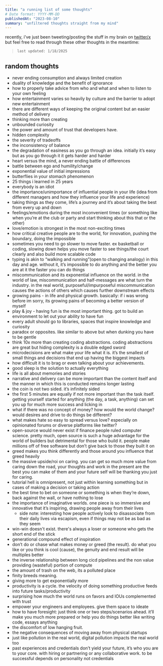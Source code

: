 ```yaml
---
title: "a running list of some thoughts"
# Date format: YYYY-MM-DD
publishedAt: "2023-08-10"
summary: "unfiltered thoughts straight from my mind"
---
```


recently, i've just been tweeting/posting the stuff in my brain on [twitter/x](https://x.com/adiaddxyz) but feel free to read through these other thoughts in the meantime:

> `last updated: 1/18/2025`

## random thoughts

- never ending consumption and always limited creation
- duality of knowledge and the benefit of ignorance
- how to properly take advice from who and what and when to listen to your own feeling
- how entertainment varies so heavily by culture and the barrier to adopt new entertainment
- there are different ways of keeping the original content but an easier method of delivery
- thinking more than creating
- unbounded curiosity
- the power and amount of trust that developers have.
- hidden complexity
- the severity of tradeoffs
- the inconsistency of balance
- the degradation of easiness as you go through an idea. initially it’s easy but as you go through it it gets harder and harder
- heart versus the mind, a never ending battle of differences
- battle between ego and humility/change
- exponential value of initial impressions
- butterflies in your stomach phenomenon
- 25 things i learned in 25 years
- everybody is an idiot
- the importance/unimportance of influential people in your life (idea from different managers and how they influence your life and experience)
- taking things as they come, life’s a journey and it’s about taking the best from every up and down
- feelings/emotions during the most inconvenient times (or something like when you’re at the club or party and start thinking about this that or the other)
- love/emotion is strongest in the most non-exciting times
- how critical creative people are to the world, for innovation, pushing the boundary, doing the impossible
- sometimes you need to go slower to move faster. ex basketball or coding, slowing down helps you move faster to see things/the court clearly and also build more scalable code
- typing is akin to “walking and running”(open to changing analogy) in this day and age. without it, it’s impossible to do anything and the better you are at it the faster you can do things
- miscommunication and its exponential influence on the world. in the world of law, miscommunication and half-messages are what turn the industry. in the real world, purposeful/impurposeful miscommunication causes the actions of others which causes further downstream effects
- growing pains - in life and physical growth. basically: if i was wrong before im sorry, its growing pains of becoming a better version of myself
- play & joy - having fun is the most important thing. got to build an environment to let out your ability to have fun
- every adult should go to libraries, spaces that inspire knowledge and curiosity
- paradox or opposites. like similar to above but when dunking you have to be gentle
- think 10x more than creating coding abstractions. coding abstractions are great but hiding complexity is a double edged sword
- microdecisions are what make your life what it is. it’s the smallest of small things and decisions that end up having the biggest impacts
- how difficult it is to brag or even talking about your achievements.
- good sleep is the solution to actually everything
- life is all about memories and stories
- narrative and delivery can be more important than the content itself and the manner in which this is conducted remains longer lasting
- the coin is not two sided. it’s infinitely sided
- the first 5 minutes are equally if not more important than the task itself. getting yourself started for anything (the day, a task, anything) can set you up for much more success and licking in
- what if there was no concept of money? how would the world change? would desires and drive to do things be different?
- what makes hate so easy to spread versus love? especially on opinionated forums or diverse platforms like twitter?
- open-source would never exist if finance people ruled computer science. pretty much, open source is such a huge advantage for the world of builders but detrimental for those who build it. people make millions off of free software but don’t give back to those they built it on
- greed makes you think differently and those around you influence that greed heavily
- the massive upside/roi on caring. you can get so much more value from caring down the road, your thoughts and work in the present are the best you can make of them and your future self will be thanking you just for caring.
- tutorial hell is omnipresent, not just within learning something but in cases of making a decision or taking action
- the best time to bet on someone or something is when they’re down, back against the wall, or have nothing to lose
- the importance of imaginative worlds. one piece is so immersive and innovative that it’s inspiring, drawing people away from their lives
  - side note: interesting how people actively look to disassociate from their daily lives via escapism, even if things may not be as bad as they seem
- win-win doesn't exist. there's always a loser or someone who gets the short end of the stick
- generational compound effect of inspiration
- don’t do or chase what makes money or greed (the result). do what you like or you think is cool (cause), the genuity and end result will be multiples better 
- the inverse relationship between long cicd pipelines and the non value providing (wasteful) portion of compute 
- the amount of trash on the web, its a polluted place
- finity breeds meaning. 
- giving more to get exponentially more
- productivity is a cycle. the velocity of doing something productive feeds into future tasks/productivity 
- surprising how much the world runs on favors and IOUs complemented with trust
- empower your engineers and employees. give them space to ideate
- how to have foresight: just think one or two steps/scenarios ahead. it’ll make you much more prepared or help you do things better like writing code, essays anything
- the discomfort of low hanging fruit. 
- the negative consequences of moving away from physical startups 
- just like pollution in the real world, digital pollution impacts the real world too
- past experiences and credentials don’t yield your future, it’s who you are to your core. with hiring or partnering or any collaborative work. to be successful depends on personality not credentials